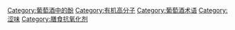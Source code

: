 {{Commonscat|Tannins}}

[[Category:葡萄酒中的酚|Category:葡萄酒中的酚]]
[[Category:有机高分子|Category:有机高分子]]
[[Category:葡萄酒术语|Category:葡萄酒术语]]
[[Category:涩味|Category:涩味]]
[[Category:膳食抗氧化剂|Category:膳食抗氧化剂]]